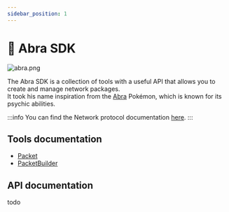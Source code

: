 ```yaml
---
sidebar_position: 1
---
```


# 🔆 Abra SDK

![abra.png](./img/abra.png)

The Abra SDK is a collection of tools with a useful API that allows you to create and manage network packages.\
It took his name inspiration from the [Abra](https://bulbapedia.bulbagarden.net/wiki/Abra_(Pok%C3%A9mon)) Pokémon, which is known for its psychic abilities.

:::info
You can find the Network protocol documentation [here](/docs/dev/networking/network-protocol).
:::

## Tools documentation
- [Packet](tools/packet)
- [PacketBuilder](tools/packet-builder)

## API documentation
todo
